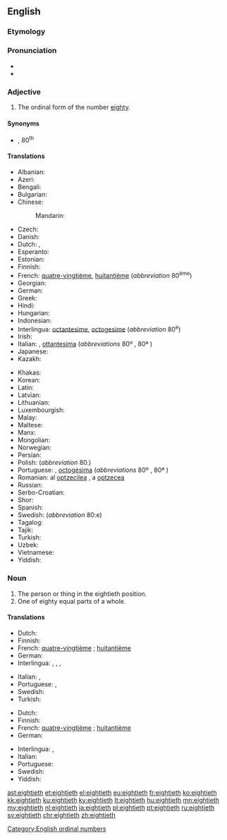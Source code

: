 ==English==

===Etymology===
{{suffix|eighty|eth|lang=en}}

===Pronunciation===
* {{IPA|/ˈeɪtiəθ/|lang=en}}
* {{hyphenation|eight|i|eth|lang=en}}

===Adjective===
{{en-adj|-}}

# The ordinal form of the number [[eighty]].

====Synonyms====
* {{l|en|80th}}, 80<sup>th</sup>

====Translations====
{{trans-top|ordinal form of the number eighty}}
* Albanian: {{t+|sq|tetëdhjetë}}
* Azeri: {{t|az|səksəninci}}
* Bengali: {{t|bn|অশীতিতম|tr=aśītitama|sc=Beng}}
* Bulgarian: {{t|bg|осемдесети|sc=Cyrl}}
* Chinese:
*: Mandarin: {{t+|cmn|第八十|tr=dì bāshí|sc=Hani}}
* Czech: {{t+|cs|osmdesátý}}
* Danish: {{t|da|firsindstyvende}}
* Dutch: {{t|nl|tachtigst}}, {{t+|nl|tachtigste}}
* Esperanto: {{t|eo|okdeka|sc=Cyrl}}
* Estonian: {{t|et|kaheksakümnes|sc=Cyrl}}
* Finnish: {{t|fi|kahdeksaskymmenes}}
* French: {{qualifier|France, Quebec, Belgium, Luxembourg}} [[quatre-vingtième]], {{qualifier|Switzerland}} [[huitantième]] (''abbreviation'' 80<sup>ème</sup>) <!-- (''huitantième needs to be confirmed by native speakers - it does not appear in Petit Larousse (1989)'') -->
* Georgian: {{t|ka|მეოთხმოცე}}
* German: {{t+|de|achtzigste}}
* Greek: {{t+|el|ογδοηκοστός}}
* Hindi: {{t|hi|अस्सीवाँ|tr=as'sīvām̐|sc=Deva}}
* Hungarian: {{t+|hu|nyolcvanadik}}
* Indonesian: {{t|id|kedelapanpuluh}}
* Interlingua: [[octantesime]], [[octogesime]] (''abbreviation'' 80<sup>e</sup>)
* Irish: {{t|ga|ochtódú}}
* Italian: {{t+|it|ottantesimo|m}}, [[ottantesima]] {{g|f}} (''abbreviations'' 80º {{g|m}}, 80ª {{g|f}})
* Japanese: {{t|ja|第八十|tr=dai hachi jū|sc=Jpan}}
* Kazakh: {{t|kk|сексенінші|sc=Cyrl}}
{{trans-mid}}
* Khakas: {{t|kjh|сигізонынӌы|sc=Cyrl}}
* Korean: {{t+|ko|여든째|tr=yeodeunjjae}}
* Latin: {{t|la|octogesimus}}
* Latvian: {{t+|lv|astoņdesmitais}}
* Lithuanian: {{t+|lt|aštuoniasdešimtas}}
* Luxembourgish: {{t|lb|achzegst}}
* Malay: {{t|ms|kelapan puluh|sc=Cyrl}}
* Maltese: {{t|mt|wieħed minn tmenin}}
* Manx: {{t|gv|kiare feedoo}}
* Mongolian: {{t+|mn|наядугаар|sc=Cyrl}}
* Norwegian: {{t|no|åttiende}}
* Persian: {{t+|fa|هشتادم|sc=fa-Arab}}
* Polish: {{t+|pl|osiemdziesiąty}} (''abbreviation'' 80.)
* Portuguese: {{t+|pt|octogésimo|m}}, [[octogésima]] {{g|f}} (''abbreviations'' 80º {{g|m}}, 80ª {{g|f}})
* Romanian: al [[optzecilea]] {{g|m}}, a [[optzecea]] {{g|f}}
* Russian: {{t+|ru|восьмидеся́тый}}
* Serbo-Croatian: {{t+|sh|osamdeseti|sc=Cyrl}}
* Shor: {{t|cjs|сегизонынчы}}
* Spanish: {{t+|es|octogésimo}}
* Swedish: {{t+|sv|åttionde}} (''abbreviation'' 80:e)
* Tagalog: {{t|tl|pangwalumpu}}
* Tajik: {{t|tg|ҳаштодуми|sc=Cyrl}}
* Turkish: {{t+|tr|sekseninci}}
* Uzbek: {{t|uz|saksoninchi}}
* Vietnamese: {{t|vi|thứ tám mươi|sc=Thai}}
* Yiddish: {{t|yi|אַכציקסט}}
{{trans-bottom}}

===Noun===
{{en-noun}}

# The person or thing in the eightieth position.
# One of eighty equal parts of a whole.

====Translations====
{{trans-top|The person or thing in the eightieth position}}
* Dutch: {{t+|nl|tachtigste|m|f}}
* Finnish: {{t|fi|kahdeksaskymmenes}}
* French: {{qualifier|France, Quebec, Belgium, Luxembourg}} [[quatre-vingtième]] {{g|m|f}}; {{qualifier|Switzerland}} [[huitantième]] {{g|m|f}} <!-- (''octantième and huitantième need to be confirmed by native speakers - these do not appear in Petit Larousse (1989)'') -->
* German: {{t|de|Achtzigste}}
* Interlingua: {{t|ia|octantesimo|m}}, {{t|ia|octogesimo|m}}, {{t|ia|octantesima|f}}, {{t|ia|octogesima|f}}
{{trans-mid}}
* Italian: {{t+|it|ottantesimo|m}}, {{t|it|ottantesima|f}}
* Portuguese: {{t+|pt|octogésimo|m}}, {{t|pt|octogésima|f}}
* Swedish: {{t+|sv|åttionde|c|n}}
* Turkish: {{t+|tr|sekseninci}}
{{trans-bottom}}

{{trans-top|One of eighty equal parts of a whole}}
* Dutch: {{t+|nl|tachtigste|n}}
* Finnish: {{t|fi|kahdeksaskymmenesosa}}
* French: {{qualifier|France, Quebec, Belgium, Luxembourg}} [[quatre-vingtième]] {{g|m}}; {{qualifier|Switzerland}} [[huitantième]] {{g|m}} <!-- (''octantième and huitantième need to be confirmed by native speakers - these do not appear in Petit Larousse (1989)'') -->
* German: {{t|de|Achtzigstel|n}}
{{trans-mid}}
* Interlingua: {{t|ia|octantesimo}}, {{t|ia|octogesimo}}
* Italian: {{t+|it|ottantesimo|m}}
* Portuguese: {{t+|pt|octogésimo|m}}
* Swedish: {{t|sv|åttiondel|c}}
* Yiddish: {{t|yi|אַכציקסטל|n}}
{{trans-bottom}}

[[Category:English ordinal numbers]]

[[ast:eightieth]]
[[et:eightieth]]
[[el:eightieth]]
[[eu:eightieth]]
[[fr:eightieth]]
[[ko:eightieth]]
[[kk:eightieth]]
[[ku:eightieth]]
[[ky:eightieth]]
[[lt:eightieth]]
[[hu:eightieth]]
[[mn:eightieth]]
[[my:eightieth]]
[[nl:eightieth]]
[[ja:eightieth]]
[[pl:eightieth]]
[[pt:eightieth]]
[[ru:eightieth]]
[[sv:eightieth]]
[[chr:eightieth]]
[[zh:eightieth]]